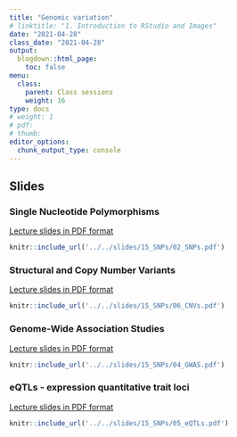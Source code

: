 ```yaml
---
title: "Genomic variation"
# linktitle: "1. Introduction to RStudio and Images"
date: "2021-04-28"
class_date: "2021-04-28"
output:
  blogdown::html_page:
    toc: false
menu:
  class:
    parent: Class sessions
    weight: 16
type: docs
# weight: 1 
# pdf: 
# thumb: 
editor_options: 
  chunk_output_type: console
---
```


## Slides

### Single Nucleotide Polymorphisms

<a href="../../slides/15_SNPs/02_SNPs.pdf" target="_blank">Lecture slides in PDF format</a>

```r
knitr::include_url('../../slides/15_SNPs/02_SNPs.pdf')
```

### Structural and Copy Number Variants

<a href="../../slides/15_SNPs/06_CNVs.pdf" target="_blank">Lecture slides in PDF format</a>

```r
knitr::include_url('../../slides/15_SNPs/06_CNVs.pdf')
```

### Genome-Wide Association Studies

<a href="../../slides/15_SNPs/04_GWAS.pdf" target="_blank">Lecture slides in PDF format</a>

```r
knitr::include_url('../../slides/15_SNPs/04_GWAS.pdf')
```

### eQTLs - expression quantitative trait loci

<a href="../../slides/15_SNPs/05_eQTLs.pdf" target="_blank">Lecture slides in PDF format</a>

```r
knitr::include_url('../../slides/15_SNPs/05_eQTLs.pdf')
```

